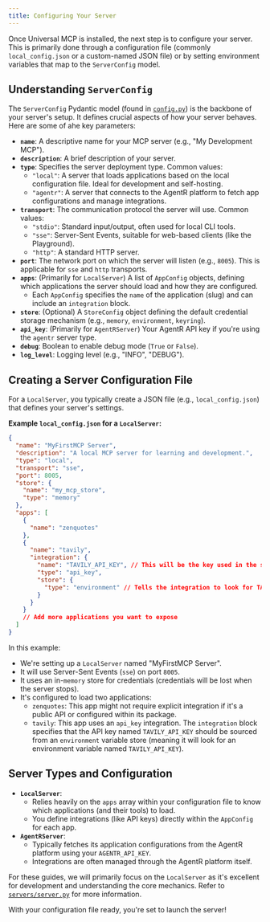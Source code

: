 ```yaml
---
title: Configuring Your Server
---
```


Once Universal MCP is installed, the next step is to configure your server. This is primarily done through a configuration file (commonly `local_config.json` or a custom-named JSON file) or by setting environment variables that map to the `ServerConfig` model.

## Understanding `ServerConfig`

The `ServerConfig` Pydantic model (found in [`config.py`](https://github.com/universal-mcp/universal-mcp/blob/master/src/universal_mcp/config.py)) is the backbone of your server's setup. It defines crucial aspects of how your server behaves. Here are some of ahe key parameters:

*   **`name`**: A descriptive name for your MCP server (e.g., "My Development MCP").
*   **`description`**: A brief description of your server.
*   **`type`**: Specifies the server deployment type. Common values:
    *   `"local"`: A server that loads applications based on the local configuration file. Ideal for development and self-hosting.
    *   `"agentr"`: A server that connects to the AgentR platform to fetch app configurations and manage integrations.
*   **`transport`**: The communication protocol the server will use. Common values:
    *   `"stdio"`: Standard input/output, often used for local CLI tools.
    *   `"sse"`: Server-Sent Events, suitable for web-based clients (like the Playground).
    *   `"http"`: A standard HTTP server.
*   **`port`**: The network port on which the server will listen (e.g., `8005`). This is applicable for `sse` and `http` transports.
*   **`apps`**: (Primarily for `LocalServer`) A list of `AppConfig` objects, defining which applications the server should load and how they are configured.
    *   Each `AppConfig` specifies the `name` of the application (slug) and can include an `integration` block.
*   **`store`**: (Optional) A `StoreConfig` object defining the default credential storage mechanism (e.g., `memory`, `environment`, `keyring`).
*   **`api_key`**: (Primarily for `AgentRServer`) Your AgentR API key if you're using the `agentr` server type.
*   **`debug`**: Boolean to enable debug mode (`True` or `False`).
*   **`log_level`**: Logging level (e.g., "INFO", "DEBUG").

## Creating a Server Configuration File

For a `LocalServer`, you typically create a JSON file (e.g., `local_config.json`) that defines your server's settings.

**Example `local_config.json` for a `LocalServer`:**

```json
{
  "name": "MyFirstMCP Server",
  "description": "A local MCP server for learning and development.",
  "type": "local",
  "transport": "sse",
  "port": 8005,
  "store": {
    "name": "my_mcp_store",
    "type": "memory"
  },
  "apps": [
    {
      "name": "zenquotes"
    },
    {
      "name": "tavily",
      "integration": {
        "name": "TAVILY_API_KEY", // This will be the key used in the store
        "type": "api_key",
        "store": {
          "type": "environment" // Tells the integration to look for TAVILY_API_KEY env var
        }
      }
    }
    // Add more applications you want to expose
  ]
}
```

In this example:
*   We're setting up a `LocalServer` named "MyFirstMCP Server".
*   It will use Server-Sent Events (`sse`) on port `8005`.
*   It uses an in-`memory` store for credentials (credentials will be lost when the server stops).
*   It's configured to load two applications:
    *   `zenquotes`: This app might not require explicit integration if it's a public API or configured within its package.
    *   `tavily`: This app uses an `api_key` integration. The `integration` block specifies that the API key named `TAVILY_API_KEY` should be sourced from an `environment` variable store (meaning it will look for an environment variable named `TAVILY_API_KEY`).

## Server Types and Configuration

*   **`LocalServer`**:
    *   Relies heavily on the `apps` array within your configuration file to know which applications (and their tools) to load.
    *   You define integrations (like API keys) directly within the `AppConfig` for each app.
*   **`AgentRServer`**:
    *   Typically fetches its application configurations from the AgentR platform using your `AGENTR_API_KEY`.
    *   Integrations are often managed through the AgentR platform itself.

For these guides, we will primarily focus on the `LocalServer` as it's excellent for development and understanding the core mechanics. Refer to [`servers/server.py`](https://github.com/universal-mcp/universal-mcp/blob/master/src/universal_mcp/servers/server.py) for more information.

With your configuration file ready, you're set to launch the server!